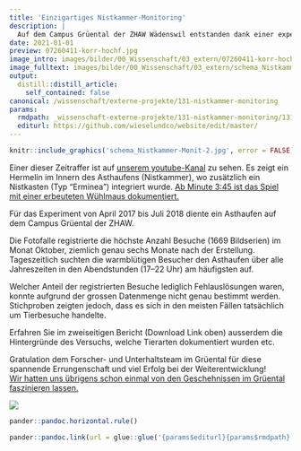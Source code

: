```yaml
---
title: 'Einzigartiges Nistkammer-Monitoring'
description: |
  Auf dem Campus Grüental der ZHAW Wädenswil entstanden dank einer experimentellen Installation einzigartige Bilder vom Innenleben eines Asthaufens. Dass Asthaufen mit Nistkammern attraktive Unterschlüpfe für Wiesel & Co sind, ist unbestritten. Aber was darin vorgeht, entzieht sich i.d.R. unserem Auge. Nun konnten während 17 Monaten über 10'000 Besuche diverser Tierarten im Zentrum eines Asthaufens fotografisch dokumentiert werden. Zeitraffer zeigen erstaunliche Verhaltensweisen.
date: 2021-01-01
preview: 07260411-korr-hochf.jpg
image_intro: images/bilder/00_Wissenschaft/03_extern/07260411-korr-hochf.jpg
image_fulltext: images/bilder/00_Wissenschaft/03_extern/schema_Nistkammer-Monit-2.jpg
output:
  distill::distill_article:
    self_contained: false
canonical: /wissenschaft/externe-projekte/131-nistkammer-monitoring
params:
  rmdpath: _wissenschaft-externe-projekte/131-nistkammer-monitoring/131-nistkammer-monitoring.Rmd
  editurl: https://github.com/wieselundco/website/edit/master/
---
```



```r
knitr::include_graphics('schema_Nistkammer-Monit-2.jpg', error = FALSE) #images/bilder/00_Wissenschaft/03_extern/schema_Nistkammer-Monit-2.jpg
```

Einer dieser Zeitraffer ist auf [unserem
youtube-Kanal](https://www.youtube.com/channel/UC3WA9IQb1p8hvPwSAHeefSQ)
zu sehen. Es zeigt ein Hermelin im Innern des Asthaufens (Nistkammer),
wo zusätzlich ein Nistkasten (Typ "Erminea") integriert wurde. [Ab
Minute 3:45 ist das Spiel mit einer erbeuteten Wühlmaus
dokumentiert.](https://youtu.be/L8GTrNWflxA?list=PLilD7MYfI8xV9aLwFoTxpKfjO3Da2a8Nh&t=223)

Für das Experiment von April 2017 bis Juli 2018 diente ein Asthaufen auf
dem Campus Grüental der ZHAW. 

<span class="fontstyle0">Die Fotofalle registrierte die höchste Anzahl
Besuche (1669 Bildserien) im Monat Oktober, ziemlich genau sechs Monate
nach der Erstellung. Tageszeitlich suchten die warmblütigen Besucher den
Asthaufen über alle Jahreszeiten in den Abendstunden (17–22 Uhr) am
häufigsten auf. </span>

Welcher Anteil der registrierten Besuche lediglich Fehlauslösungen
waren, konnte aufgrund der grossen Datenmenge nicht genau bestimmt
werden. Stichproben zeigten jedoch, dass es sich in den meisten Fällen
tatsächlich um Tierbesuche handelte.

Erfahren Sie im zweiseitigen Bericht (Download Link oben) ausserdem die
Hintergründe des Versuchs, welche Tierarten dokumentiert wurden etc.

Gratulation dem Forscher- und Unterhaltsteam im Grüental für diese
spannende Errungenschaft und viel Erfolg bei der Weiterentwicklung!  
[Wir hatten uns übrigens schon einmal von den Geschehnissen im Grüental
faszinieren
lassen. ](faszination-kleinraubtiere/mensch-wiesel/115-vernetzungsideen)

 

![](images/20180317_093955.jpg)

 

 

 

 

```r
pander::pandoc.horizontal.rule()

pander::pandoc.link(url = glue::glue('{params$editurl}{params$rmdpath}'),text = 'Artikel bearbeiten')
```

<!--http://wieselundco.ch/wissenschaft/externe-projekte/131-nistkammer-monitoring-->

